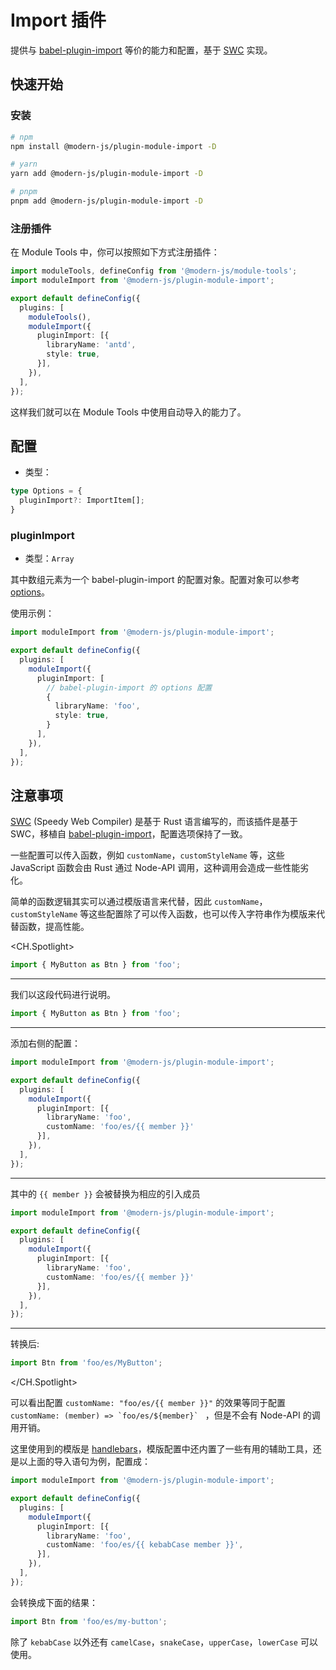 # Import 插件

提供与 [babel-plugin-import](https://github.com/umijs/babel-plugin-import) 等价的能力和配置，基于 [SWC](https://swc.rs/) 实现。

## 快速开始

### 安装

```bash
# npm
npm install @modern-js/plugin-module-import -D

# yarn
yarn add @modern-js/plugin-module-import -D

# pnpm
pnpm add @modern-js/plugin-module-import -D
```

### 注册插件

在 Module Tools 中，你可以按照如下方式注册插件：

```ts
import moduleTools, defineConfig from '@modern-js/module-tools';
import moduleImport from '@modern-js/plugin-module-import';

export default defineConfig({
  plugins: [
    moduleTools(),
    moduleImport({
      pluginImport: [{
        libraryName: 'antd',
        style: true,
      }],
    }),
  ],
});
```

这样我们就可以在 Module Tools 中使用自动导入的能力了。

## 配置

* 类型：

```ts
type Options = {
  pluginImport?: ImportItem[];
}
```

### pluginImport

* 类型：`Array`

其中数组元素为一个 babel-plugin-import 的配置对象。配置对象可以参考 [options](https://github.com/umijs/babel-plugin-import#options)。

使用示例：

```ts
import moduleImport from '@modern-js/plugin-module-import';

export default defineConfig({
  plugins: [
    moduleImport({
      pluginImport: [
        // babel-plugin-import 的 options 配置
        {
          libraryName: 'foo',
          style: true,
        }
      ],
    }),
  ],
});
```

## 注意事项

[SWC](https://swc.rs/) (Speedy Web Compiler) 是基于 Rust 语言编写的，而该插件是基于 SWC，移植自 [babel-plugin-import](https://github.com/umijs/babel-plugin-import)，配置选项保持了一致。

一些配置可以传入函数，例如 `customName`，`customStyleName` 等，这些 JavaScript 函数会由 Rust 通过 Node-API 调用，这种调用会造成一些性能劣化。

简单的函数逻辑其实可以通过模版语言来代替，因此 `customName`，`customStyleName` 等这些配置除了可以传入函数，也可以传入字符串作为模版来代替函数，提高性能。

<CH.Spotlight>

```ts
import { MyButton as Btn } from 'foo';
```

---

我们以这段代码进行说明。

```ts
import { MyButton as Btn } from 'foo';
```

---

添加右侧的配置：


```ts
import moduleImport from '@modern-js/plugin-module-import';

export default defineConfig({
  plugins: [
    moduleImport({
      pluginImport: [{
        libraryName: 'foo',
        customName: 'foo/es/{{ member }}'
      }],
    }),
  ],
});
```

---

其中的 `{{ member }}` 会被替换为相应的引入成员

```ts focus=8:8
import moduleImport from '@modern-js/plugin-module-import';

export default defineConfig({
  plugins: [
    moduleImport({
      pluginImport: [{
        libraryName: 'foo',
        customName: 'foo/es/{{ member }}'
      }],
    }),
  ],
});
```


---
转换后:

```ts
import Btn from 'foo/es/MyButton';
```

</CH.Spotlight>


可以看出配置 `customName: "foo/es/{{ member }}"` 的效果等同于配置 `` customName: (member) => `foo/es/${member}`  `` ，但是不会有 Node-API 的调用开销。

这里使用到的模版是 [handlebars](https://handlebarsjs.com)，模版配置中还内置了一些有用的辅助工具，还是以上面的导入语句为例，配置成：

```ts focus=8:8
import moduleImport from '@modern-js/plugin-module-import';

export default defineConfig({
  plugins: [
    moduleImport({
      pluginImport: [{
        libraryName: 'foo',
        customName: 'foo/es/{{ kebabCase member }}',
      }],
    }),
  ],
});
```

会转换成下面的结果：

```ts
import Btn from 'foo/es/my-button';
```

除了 `kebabCase` 以外还有 `camelCase`，`snakeCase`，`upperCase`，`lowerCase` 可以使用。

